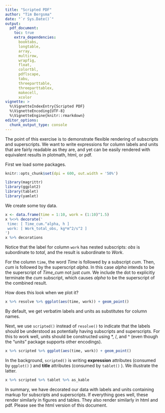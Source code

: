 ```yaml
---
title: "Scripted PDF"
author: "Tim Bergsma"
date: "`r Sys.Date()`"
output: 
  pdf_document:
    toc: true
    extra_dependencies:
      booktabs,
      longtable,
      array,
      multirow,
      wrapfig,
      float,
      colortbl,
      pdflscape,
      tabu,
      threeparttable,
      threeparttablex,
      makecell,
      xcolor
vignette: >
  %\VignetteIndexEntry{Scripted PDF}
  %\VignetteEncoding{UTF-8}
  %\VignetteEngine{knitr::rmarkdown}
editor_options: 
  chunk_output_type: console
---
```


The point of this exercise is to demonstrate flexible rendering of 
subscripts and superscripts.  We want to write expressions for 
column labels and units that are fairly readable as they are, and
yet can be easily rendered with equivalent results in 
plotmath, html, or pdf.

First we load some packages.

```r
knitr::opts_chunk$set(dpi = 600, out.width = '50%')

```

```r
library(magrittr)
library(ggplot2)
library(tablet)
library(yamlet)
```

We create some toy data.

```r
x <- data.frame(time = 1:10, work = (1:10)^1.5)
x %<>% decorate('
 time: [ Time_cum.^alpha, h ]
 work: [ Work_total_obs, kg*m^2/s^2 ]
')
x %>% decorations
```

Notice that the label for column ```work``` has nested subscripts:  *obs* is
subordinate to *total*, and the result is subordinate to *Work*.

For the column ```time```, the word *Time* is followed by a subscript *cum*.
Then, *cum* is followed by the superscript *alpha*.
In this case *alpha* intends to be the superscript of *Time_cum* not just *cum*.
We include the dot to explicitly terminate the *cum*
subscript, which causes *alpha* to be the superscript of
the combined result.

How does this look when we plot it?
```r
x %>% resolve %>% ggplot(aes(time, work)) + geom_point()
```

By default, we get verbatim labels and units as substitutes for column names.

Next, we use ```scripted()``` instead of ```resolve()``` to indicate 
that the labels should be understood as
potentially having subscripts and superscripts.
For this to work well, units should be constructed
using *, /, and ^ (even though the "units"
package supports other encodings).

```r
x %>% scripted %>% ggplot(aes(time, work)) + geom_point()
```

In the background, ```scripted()``` is writing __expression__ attributes
(consumed by ```ggplot()``` ) and __title__ attributes (consumed by ```tablet()``` ).
We illustrate the latter.

```r
x %>% scripted %>% tablet %>% as_kable
```

In summary, we have decorated our data with labels and 
units containing markup for subscripts and superscripts.
If everything goes well, these render similarly 
in figures and tables.  They also render similarly in
html and pdf.  Please see the html version of this document.


